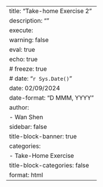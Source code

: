 ---
title: "Take-home Exercise 2"
description: ""
execute: 
  warning: false
  eval: true
  echo: true
# freeze: true
# date: "`r Sys.Date()`"
date: 02/09/2024
date-format: "D MMM, YYYY" 
author: 
  - Wan Shen
sidebar: false
title-block-banner: true
categories:
  - Take-Home Exercise
title-block-categories: false
format: html 
---